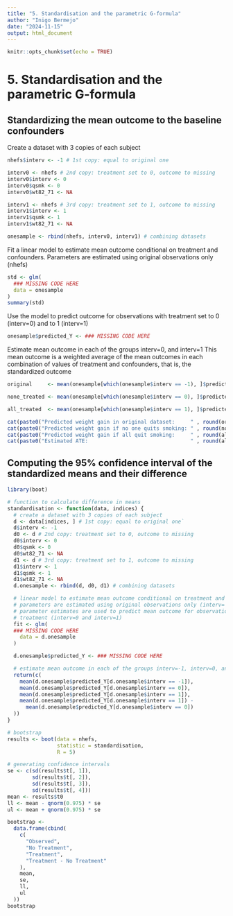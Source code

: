 ```yaml
---
title: "5. Standardisation and the parametric G-formula"
author: "Inigo Bermejo"
date: "2024-11-15"
output: html_document
---
```


```r
knitr::opts_chunk$set(echo = TRUE)
```

# 5. Standardisation and the parametric G-formula

## Standardizing the mean outcome to the baseline confounders

Create a dataset with 3 copies of each subject

```r

nhefs$interv <- -1 # 1st copy: equal to original one

interv0 <- nhefs # 2nd copy: treatment set to 0, outcome to missing
interv0$interv <- 0
interv0$qsmk <- 0
interv0$wt82_71 <- NA

interv1 <- nhefs # 3rd copy: treatment set to 1, outcome to missing
interv1$interv <- 1
interv1$qsmk <- 1
interv1$wt82_71 <- NA

onesample <- rbind(nhefs, interv0, interv1) # combining datasets
```

Fit a linear model to estimate mean outcome conditional on treatment and confounders. Parameters are estimated using original observations only (nhefs)

```r

std <- glm(
  ### MISSING CODE HERE
  data = onesample
)
summary(std)
```

Use the model to predict outcome for observations with treatment set to 0 (interv=0) and to 1 (interv=1)

```r
onesample$predicted_Y <- ### MISSING CODE HERE
```

Estimate mean outcome in each of the groups interv=0, and interv=1 This mean outcome is a weighted average of the mean outcomes in each combination of values of treatment and confounders, that is, the standardized outcome

```r
original     <- mean(onesample[which(onesample$interv == -1), ]$predicted_Y)

none_treated <- mean(onesample[which(onesample$interv == 0), ]$predicted_Y)

all_treated  <- mean(onesample[which(onesample$interv == 1), ]$predicted_Y)

cat(paste0("Predicted weight gain in original dataset:     " , round(original, 4), "\n"))
cat(paste0("Predicted weight gain if no one quits smoking: " , round(none_treated, 4), "\n"))
cat(paste0("Predicted weight gain if all quit smoking:     " , round(all_treated, 4), "\n"))
cat(paste0("Estimated ATE:                                 " , round(all_treated-none_treated, 4), "\n"))

```

## Computing the 95% confidence interval of the standardized means and their difference

```r
library(boot)

# function to calculate difference in means
standardisation <- function(data, indices) {
  # create a dataset with 3 copies of each subject
  d <- data[indices, ] # 1st copy: equal to original one`
  d$interv <- -1
  d0 <- d # 2nd copy: treatment set to 0, outcome to missing
  d0$interv <- 0
  d0$qsmk <- 0
  d0$wt82_71 <- NA
  d1 <- d # 3rd copy: treatment set to 1, outcome to missing
  d1$interv <- 1
  d1$qsmk <- 1
  d1$wt82_71 <- NA
  d.onesample <- rbind(d, d0, d1) # combining datasets

  # linear model to estimate mean outcome conditional on treatment and confounders
  # parameters are estimated using original observations only (interv= -1)
  # parameter estimates are used to predict mean outcome for observations with set
  # treatment (interv=0 and interv=1)
  fit <- glm(
  ### MISSING CODE HERE
    data = d.onesample
  )

  d.onesample$predicted_Y <- ### MISSING CODE HERE

  # estimate mean outcome in each of the groups interv=-1, interv=0, and interv=1
  return(c(
    mean(d.onesample$predicted_Y[d.onesample$interv == -1]),
    mean(d.onesample$predicted_Y[d.onesample$interv == 0]),
    mean(d.onesample$predicted_Y[d.onesample$interv == 1]),
    mean(d.onesample$predicted_Y[d.onesample$interv == 1]) -
      mean(d.onesample$predicted_Y[d.onesample$interv == 0])
  ))
}

# bootstrap
results <- boot(data = nhefs,
                statistic = standardisation,
                R = 5)

# generating confidence intervals
se <- c(sd(results$t[, 1]),
        sd(results$t[, 2]),
        sd(results$t[, 3]),
        sd(results$t[, 4]))
mean <- results$t0
ll <- mean - qnorm(0.975) * se
ul <- mean + qnorm(0.975) * se

bootstrap <-
  data.frame(cbind(
    c(
      "Observed",
      "No Treatment",
      "Treatment",
      "Treatment - No Treatment"
    ),
    mean,
    se,
    ll,
    ul
  ))
bootstrap
```
